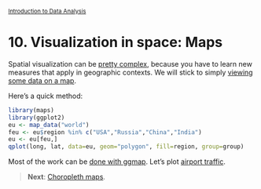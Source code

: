 <style>@import url(style.css);</style>
<small>[Introduction to Data Analysis](index.html)</small>

# 10. Visualization in space: Maps

Spatial visualization can be [pretty complex](http://youtu.be/XU6-krsDviY), because you have to learn new measures that apply in geographic contexts. We will stick to simply [viewing some data on a map](http://is-r.tumblr.com/post/35200999886/make-your-own-electoral-map).

Here's a quick method:

```r
library(maps)
library(ggplot2)
eu <- map_data("world")
feu <- eu$region %in% c("USA","Russia","China","India")
eu <- eu[feu,]
qplot(long, lat, data=eu, geom="polygon", fill=region, group=group)
```

Most of the work can be [done with ggmap](http://www.milanor.net/blog/?p=534). Let's plot [airport traffic](http://www.milanor.net/blog/?p=594).

> __Next__: [Choropleth maps](101_choropleth.html).
